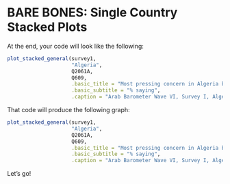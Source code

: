 # BARE BONES: Single Country Stacked Plots


At the end, your code will look like the following:

```r

plot_stacked_general(survey1,
                     "Algeria",
                     Q2061A,
                     Q609,
                     .basic_title = "Most pressing concern in Algeria by religiosity",
                     .basic_subtitle = "% saying",
                     .caption = "Arab Barometer Wave VI, Survey I, Algeria")

```

That code will produce the following graph:


```r

plot_stacked_general(survey1,
                     "Algeria",
                     Q2061A,
                     Q609,
                     .basic_title = "Most pressing concern in Algeria by religiosity",
                     .basic_subtitle = "% saying",
                     .caption = "Arab Barometer Wave VI, Survey I, Algeria")

```

Let's go!
